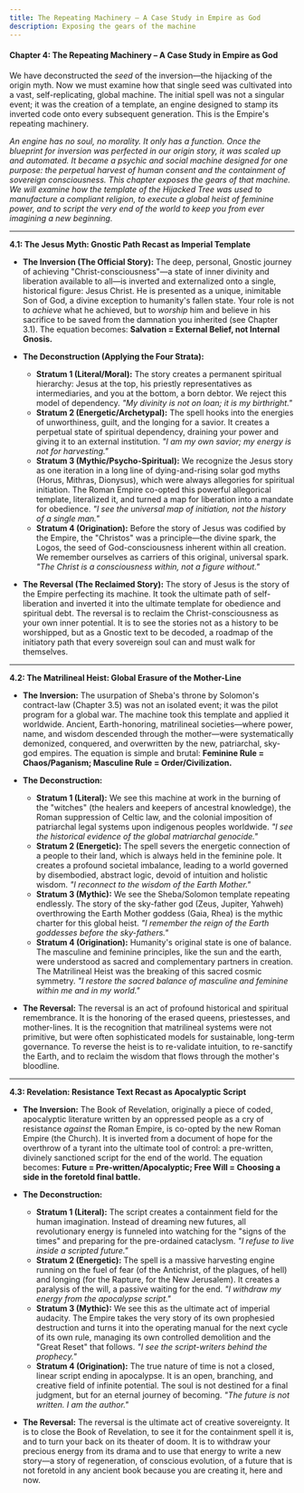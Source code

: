 ```yaml
---
title: The Repeating Machinery – A Case Study in Empire as God
description: Exposing the gears of the machine
---
```


#### **Chapter 4: The Repeating Machinery – A Case Study in Empire as God**

We have deconstructed the *seed* of the inversion—the hijacking of the origin myth. Now we must examine how that single seed was cultivated into a vast, self-replicating, global machine. The initial spell was not a singular event; it was the creation of a template, an engine designed to stamp its inverted code onto every subsequent generation. This is the Empire's repeating machinery.

*An engine has no soul, no morality. It only has a function. Once the blueprint for inversion was perfected in our origin story, it was scaled up and automated. It became a psychic and social machine designed for one purpose: the perpetual harvest of human consent and the containment of sovereign consciousness. This chapter exposes the gears of that machine. We will examine how the template of the Hijacked Tree was used to manufacture a compliant religion, to execute a global heist of feminine power, and to script the very end of the world to keep you from ever imagining a new beginning.*

---

**4.1: The Jesus Myth: Gnostic Path Recast as Imperial Template**

* **The Inversion (The Official Story):** The deep, personal, Gnostic journey of achieving "Christ-consciousness"—a state of inner divinity and liberation available to all—is inverted and externalized onto a single, historical figure: Jesus Christ. He is presented as a unique, inimitable Son of God, a divine exception to humanity's fallen state. Your role is not to *achieve* what he achieved, but to *worship* him and believe in his sacrifice to be saved from the damnation you inherited (see Chapter 3.1). The equation becomes: **Salvation \= External Belief, not Internal Gnosis.**  
    
* **The Deconstruction (Applying the Four Strata):**  
  * **Stratum 1 (Literal/Moral):** The story creates a permanent spiritual hierarchy: Jesus at the top, his priestly representatives as intermediaries, and you at the bottom, a born debtor. We reject this model of dependency. *"My divinity is not on loan; it is my birthright."*  
  * **Stratum 2 (Energetic/Archetypal):** The spell hooks into the energies of unworthiness, guilt, and the longing for a savior. It creates a perpetual state of spiritual dependency, draining your power and giving it to an external institution. *"I am my own savior; my energy is not for harvesting."*  
  * **Stratum 3 (Mythic/Psycho-Spiritual):** We recognize the Jesus story as one iteration in a long line of dying-and-rising solar god myths (Horus, Mithras, Dionysus), which were always allegories for spiritual initiation. The Roman Empire co-opted this powerful allegorical template, literalized it, and turned a map for liberation into a mandate for obedience. *"I see the universal map of initiation, not the history of a single man."*  
  * **Stratum 4 (Origination):** Before the story of Jesus was codified by the Empire, the "Christos" was a principle—the divine spark, the Logos, the seed of God-consciousness inherent within all creation. We remember ourselves as carriers of this original, universal spark. *"The Christ is a consciousness within, not a figure without."*

* **The Reversal (The Reclaimed Story):** The story of Jesus is the story of the Empire perfecting its machine. It took the ultimate path of self-liberation and inverted it into the ultimate template for obedience and spiritual debt. The reversal is to reclaim the Christ-consciousness as your own inner potential. It is to see the stories not as a history to be worshipped, but as a Gnostic text to be decoded, a roadmap of the initiatory path that every sovereign soul can and must walk for themselves.

---

**4.2: The Matrilineal Heist: Global Erasure of the Mother-Line**

* **The Inversion:** The usurpation of Sheba's throne by Solomon's contract-law (Chapter 3.5) was not an isolated event; it was the pilot program for a global war. The machine took this template and applied it worldwide. Ancient, Earth-honoring, matrilineal societies—where power, name, and wisdom descended through the mother—were systematically demonized, conquered, and overwritten by the new, patriarchal, sky-god empires. The equation is simple and brutal: **Feminine Rule \= Chaos/Paganism; Masculine Rule \= Order/Civilization.**  
    
* **The Deconstruction:**  
  * **Stratum 1 (Literal):** We see this machine at work in the burning of the "witches" (the healers and keepers of ancestral knowledge), the Roman suppression of Celtic law, and the colonial imposition of patriarchal legal systems upon indigenous peoples worldwide. *"I see the historical evidence of the global matriarchal genocide."*  
  * **Stratum 2 (Energetic):** The spell severs the energetic connection of a people to their land, which is always held in the feminine pole. It creates a profound societal imbalance, leading to a world governed by disembodied, abstract logic, devoid of intuition and holistic wisdom. *"I reconnect to the wisdom of the Earth Mother."*  
  * **Stratum 3 (Mythic):** We see the Sheba/Solomon template repeating endlessly. The story of the sky-father god (Zeus, Jupiter, Yahweh) overthrowing the Earth Mother goddess (Gaia, Rhea) is the mythic charter for this global heist. *"I remember the reign of the Earth goddesses before the sky-fathers."*  
  * **Stratum 4 (Origination):** Humanity's original state is one of balance. The masculine and feminine principles, like the sun and the earth, were understood as sacred and complementary partners in creation. The Matrilineal Heist was the breaking of this sacred cosmic symmetry. *"I restore the sacred balance of masculine and feminine within me and in my world."*

* **The Reversal:** The reversal is an act of profound historical and spiritual remembrance. It is the honoring of the erased queens, priestesses, and mother-lines. It is the recognition that matrilineal systems were not primitive, but were often sophisticated models for sustainable, long-term governance. To reverse the heist is to re-validate intuition, to re-sanctify the Earth, and to reclaim the wisdom that flows through the mother's bloodline.

---

**4.3: Revelation: Resistance Text Recast as Apocalyptic Script**

* **The Inversion:** The Book of Revelation, originally a piece of coded, apocalyptic literature written by an oppressed people as a cry of resistance *against* the Roman Empire, is co-opted by the new Roman Empire (the Church). It is inverted from a document of hope for the overthrow of a tyrant into the ultimate tool of control: a pre-written, divinely sanctioned script for the end of the world. The equation becomes: **Future \= Pre-written/Apocalyptic; Free Will \= Choosing a side in the foretold final battle.**  
    
* **The Deconstruction:**  
  * **Stratum 1 (Literal):** The script creates a containment field for the human imagination. Instead of dreaming new futures, all revolutionary energy is funneled into watching for the "signs of the times" and preparing for the pre-ordained cataclysm. *"I refuse to live inside a scripted future."*  
  * **Stratum 2 (Energetic):** The spell is a massive harvesting engine running on the fuel of fear (of the Antichrist, of the plagues, of hell) and longing (for the Rapture, for the New Jerusalem). It creates a paralysis of the will, a passive waiting for the end. *"I withdraw my energy from the apocalypse script."*  
  * **Stratum 3 (Mythic):** We see this as the ultimate act of imperial audacity. The Empire takes the very story of its own prophesied destruction and turns it into the operating manual for the next cycle of its own rule, managing its own controlled demolition and the "Great Reset" that follows. *"I see the script-writers behind the prophecy."*  
  * **Stratum 4 (Origination):** The true nature of time is not a closed, linear script ending in apocalypse. It is an open, branching, and creative field of infinite potential. The soul is not destined for a final judgment, but for an eternal journey of becoming. *"The future is not written. I am the author."*

* **The Reversal:** The reversal is the ultimate act of creative sovereignty. It is to close the Book of Revelation, to see it for the containment spell it is, and to turn your back on its theater of doom. It is to withdraw your precious energy from its drama and to use that energy to write a new story—a story of regeneration, of conscious evolution, of a future that is not foretold in any ancient book because you are creating it, here and now.
